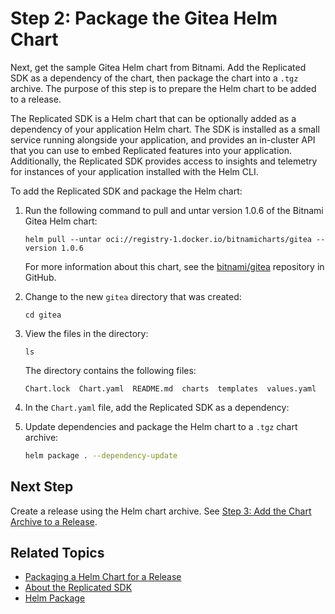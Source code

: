 
# Step 2: Package the Gitea Helm Chart

Next, get the sample Gitea Helm chart from Bitnami. Add the Replicated SDK as a dependency of the chart, then package the chart into a `.tgz` archive. The purpose of this step is to prepare the Helm chart to be added to a release.

The Replicated SDK is a Helm chart that can be optionally added as a dependency of your application Helm chart. The SDK is installed as a small service running alongside your application, and provides an in-cluster API that you can use to embed Replicated features into your application. Additionally, the Replicated SDK provides access to insights and telemetry for instances of your application installed with the Helm CLI.

To add the Replicated SDK and package the Helm chart:

1. Run the following command to pull and untar version 1.0.6 of the Bitnami Gitea Helm chart:

   ```
   helm pull --untar oci://registry-1.docker.io/bitnamicharts/gitea --version 1.0.6
   ```
   For more information about this chart, see the [bitnami/gitea](https://github.com/bitnami/charts/tree/main/bitnami/gitea) repository in GitHub.

1. Change to the new `gitea` directory that was created:
   ```
   cd gitea
   ```
1. View the files in the directory:   
   ```
   ls
   ```
   The directory contains the following files:
   ```
   Chart.lock  Chart.yaml  README.md  charts  templates  values.yaml
   ```

1. In the `Chart.yaml` file, add the Replicated SDK as a dependency:

   <DependencyYaml/>

1. Update dependencies and package the Helm chart to a `.tgz` chart archive:

   ```bash
   helm package . --dependency-update
   ```
   <UnauthorizedError/>

## Next Step

Create a release using the Helm chart archive. See [Step 3: Add the Chart Archive to a Release](tutorial-embedded-cluster-create-release).

## Related Topics

* [Packaging a Helm Chart for a Release](/vendor/helm-install-release.md)
* [About the Replicated SDK](/vendor/replicated-sdk-overview)
* [Helm Package](https://helm.sh/docs/helm/helm_package/)
